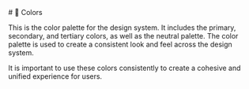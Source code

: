 
<Meta title="Tokens/Colors"/>
# 🎨 Colors

This is the color palette for the design system. It includes the primary, secondary, and tertiary colors, as well as the neutral palette. The color palette is used to create a consistent look and feel across the design system. 

It is important to use these colors consistently to create a cohesive and unified experience for users. 

<Colors />
